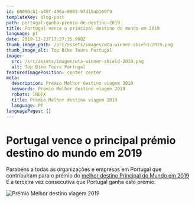 ```yaml
---
id: 60098cb1-a49f-496a-9083-97d19ab160f9
templateKey: blog-post
path: portugal-ganha-premio-de-destino-2019
title: Portugal vence o principal destino do mundo em 2019
language: pt
date: 2019-12-23T17:27:35.998Z
thumb_image_path: /src/assets/images/wta-winner-shield-2019.png
thumb_image_alt: Top Bike Tours Portugal
image:
  src: /src/assets/images/wta-winner-shield-2019.png
  alt: Top Bike Tours Portugal
featuredImagePosition: center center
meta:
  description: Prémio Melhor destino viagem 2019
  keywords: Prémio Melhor destino viagem 2019
  robots: INDEX
  title: Prémio Melhor destino viagem 2019
  language: PT
languagePages: []
---
```


# Portugal vence o principal prémio destino do mundo em 2019

Parabéns a todas as organizações e empresas em Portugal que contribuíram para o
prémio do
[melhor destino Principal do Mundo em 2019](https://www.worldtravelawards.com/award-worlds-leading-destination-2019)[ ](https://www.worldtravelawards.com/award-worlds-leading-destination-2019)
É a terceira vez consecutiva que Portugal ganha este prémio.

![Prémio Melhor destino viagem 2019](/src/assets/images/The-Way-of-St.-James-Bike-Tour-Fold-N-Visit-Cycling-Holidays-0071.jpg 'Prémio Melhor destino viagem 2019')
